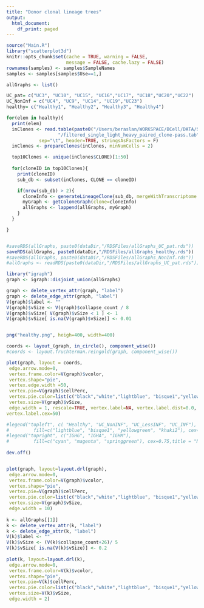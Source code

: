 ```yaml
---
title: "Donor clonal lineage trees"
output:
  html_document:
    df_print: paged
---
```


```r
source("Main.R")
library("scatterplot3d")
knitr::opts_chunk$set(cache = TRUE, warning = FALSE, 
                      message = FALSE, cache.lazy = FALSE)
rownames(samples) <- samples$SampleNames
samples <- samples[samples$Use==1,]

```


```r

allGraphs <- list()

UC_pat= c("UC3", "UC10", "UC15", "UC16","UC17", "UC18","UC20","UC22")
UC_NonInf = c("UC4", "UC9", "UC14", "UC19","UC23")
healthy= c("Healthy1", "Healthy2", "Healthy3", "Healthy4")

for(elem in healthy){
  print(elem)
  inClones <- read.table(paste0("/Users/beraslan/WORKSPACE/BCell/DATA/Subjects/",elem,
                   "/filtered_single_light_heavy_paired_clone-pass.tab"),
            sep="\t", header=TRUE, stringsAsFactors = F)
  inClones <- prepareClones(inClones, minNumCells = 2)

  top10Clones <- unique(inClones$CLONE)[1:50]
   
  for(cloneID in top10Clones){
    print(cloneID)
    sub_db <- subset(inClones, CLONE == cloneID)

    if(nrow(sub_db) > 2){
      cloneInfo <- generateLineageClone(sub_db, mergeWithTranscriptome = F, mergeWithDonorID=F, padEnd=T)
      myGraph <- getColoneGraph(clone=cloneInfo)
      allGraphs <- lappend(allGraphs, myGraph)
    }
  }

}


#saveRDS(allGraphs, paste0(dataDir,"/RDSFiles/allGraphs_UC_pat.rds"))
saveRDS(allGraphs, paste0(dataDir,"/RDSFiles/allGraphs_healthy.rds"))
#saveRDS(allGraphs, paste0(dataDir,"/RDSFiles/allGraphs_NonInf.rds"))
#allGraphs <- readRDS(paste0(dataDir,"/RDSFiles/allGraphs_UC_pat.rds"))
```


```r
library("igraph")
graph <- igraph::disjoint_union(allGraphs)

```

```r


graph <- delete_vertex_attr(graph, "label")
graph <- delete_edge_attr(graph, "label")
V(graph)$label <- ""
V(graph)$vSize <- V(graph)$collapse_count / 8 
V(graph)$vSize[ V(graph)$vSize < 1 ] <- 1
V(graph)$vSize[ is.na(V(graph)$vSize)] <- 0.01


png("healthy.png", heigh=400, width=400)

coords <- layout_(graph, in_circle(), component_wise()) 
#coords <- layout.fruchterman.reingold(graph, component_wise())

plot(graph, layout = coords,
 edge.arrow.mode=0, 
 vertex.frame.color=V(graph)$vcolor,
 vertex.shape="pie",
 vertex.edge.width =50,
 vertex.pie=V(graph)$cellPerc,
 vertex.pie.color=list(c("black","white","lightblue", "bisque1","yellowgreen","khaki2")),
 vertex.size=V(graph)$vSize,
 edge.width = 1, rescale=TRUE, vertex.label=NA, vertex.label.dist=0.0,
vertex.label.cex=50)

#legend("topleft", c( "Healthy", "UC_NonINF", "UC_LessINF", "UC_INF"), 
#         fill=c("lightblue", "bisque1", "yellowgreen", "khaki2"), cex=0.75, title = "Node fill color")
#legend("topright", c("IGHG", "IGHA", "IGHM"), 
#         fill=c("cyan", "magenta", "springgreen"), cex=0.75,title = "Node border color")
  
dev.off()


plot(graph, layout=layout.drl(graph),
 edge.arrow.mode=0, 
 vertex.frame.color=V(graph)$vcolor,
 vertex.shape="pie",
 vertex.pie=V(graph)$cellPerc,
 vertex.pie.color=list(c("black","white","lightblue", "bisque1","yellowgreen","khaki2")),
 vertex.size=V(graph)$vSize,
 edge.width = 10)
      
k <- allGraphs[[1]]
k <- delete_vertex_attr(k, "label")
k <- delete_edge_attr(k, "label")
V(k)$label <- ""
V(k)$vSize <- (V(k)$collapse_count+26)/ 5
V(k)$vSize[ is.na(V(k)$vSize)] <- 0.2
 
plot(k, layout=layout.drl(k),
 edge.arrow.mode=0, 
 vertex.frame.color=V(k)$vcolor,
 vertex.shape="pie",
 vertex.pie=V(k)$cellPerc,
 vertex.pie.color=list(c("black","white","lightblue", "bisque1","yellowgreen","khaki2")),
 vertex.size=V(k)$vSize,
 edge.width = 2)
```

